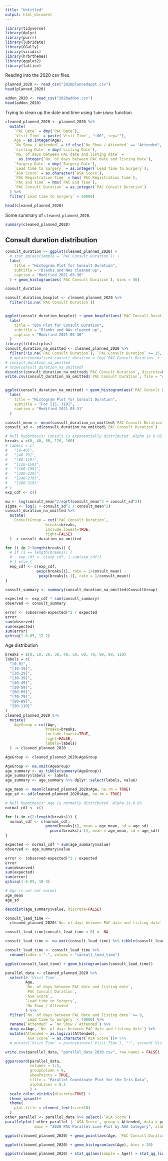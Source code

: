 ```yaml
---
title: "Untitled"
output: html_document
---
```


```r
library(tidyverse)
library(dplyr)
library(purrr)
library(lubridate)
library(GGally)
library(viridis)
library(hrbrthemes)
library(ggplot2)
library(lattice)
```

Reading into the 2020 csv files.

```r
planned_2020 <- read_csv("2020plannedappt.csv")
head(planned_2020)
```

```r
addon_2020 <- read_csv("2020addon.csv")
head(addon_2020)
```

Trying to clean up the date and time using `lubridate` function.

```r
cleaned_planned_2020 <- planned_2020 %>% 
  mutate(
    `PAC Date` = dmy(`PAC Date`),
    `Visit Time` = paste(`Visit Time`, ":00", sep=""),
    Age = as.integer(Age),
    `No Show / Attended` = if_else(`No Show / Attended` == "Attended", 1, 0),
    `Listing Date` = dmy(`Listing Date`),
    `No. of days between PAC date and listing date` = 
      as.integer(`No. of days between PAC date and listing date`),
    `Surgery Date` = dmy(`Surgery Date`),
    `Lead time to Surgery` = as.integer(`Lead time to Surgery`),
    `ASA Score` = as.character(`ASA Score`),
    `PAC Registration Time` = hms(`PAC Registration Time`),
    `PAC End Time` = hms(`PAC End Time`),
    `PAC Consult Duration` = as.integer(`PAC Consult Duration`)
  ) %>% 
  filter(`Lead time to Surgery` < 40000)

head(cleaned_planned_2020)
```

Some summary of `cleaned_planned_2020`.

```r
summary(cleaned_planned_2020)
```

## Consult duration distribution

```r
consult_duration <- ggplot(cleaned_planned_2020) +
  # stat_qq(aes(sample = `PAC Consult Duration`)) +
  labs(
    title = "Histogram Plot for Consult Duration",
    subtitle = "Blanks and NAs cleaned up",
    caption = "Modified 2021-03-30"
  ) + geom_histogram(aes(`PAC Consult Duration`), bins = 50)

consult_duration

consult_duration_boxplot <- cleaned_planned_2020 %>% 
  filter(!is.na(`PAC Consult Duration`))


ggplot(consult_duration_boxplot) + geom_boxplot(aes(`PAC Consult Duration`)) +
  labs(
    title = "Box Plot for Consult Duration",
    subtitle = "Blanks and NAs cleaned up",
    caption = "Modified 2021-03-30"
  )
library(fitdistrplus)
consult_duration_na_omitted <- cleaned_planned_2020 %>% 
  filter(!is.na(`PAC Consult Duration`), `PAC Consult Duration` >= 15, `PAC Consult Duration` < 400) # %>% 
  # mutate(normalised_consult_duration = log(`PAC Consult Duration` + 1))
# consult_duration_na_omitted
# nrow(consult_duration_na_omitted)
descdist(consult_duration_na_omitted$`PAC Consult Duration`, discrete=FALSE)
write.csv(consult_duration_na_omitted$`PAC Consult Duration`, file = "consult_duration_clean.csv")


ggplot(consult_duration_na_omitted) + geom_histogram(aes(`PAC Consult Duration`)) +
  labs(
    title = "Histogram Plot for Consult Duration",
    subtitle = "For [15, 319]",
    caption = "Modified 2021-03-31"
  )

consult_mean <- mean(consult_duration_na_omitted$`PAC Consult Duration`)
consult_sd <- sd(consult_duration_na_omitted$`PAC Consult Duration`)

# Null hypothesis: Consult is exponentially distributed. Alpha is 0.05.
breaks = c(0, 40, 80, 120, 160)
# labels = c(
#   "[0-40]",
#   "[40-79]",
#   "[80-119]",
#   "[120-159]",
#   "[160-199]",
#   "[200-239]",
#   "[240-279]",
#   "[280-319]"
# )
exp_cdf <- c()

mu <- log(consult_mean^2/sqrt(consult_mean^2 + consult_sd^2))
sigma <- log(1 + consult_sd^2 / consult_mean^2)
consult_duration_na_omitted %>% 
  mutate(
    ConsultGroup = cut(`PAC Consult Duration`, 
                  breaks=breaks, 
                  include.lowest=TRUE, 
                  right=FALSE)
  ) -> consult_duration_na_omitted

for (i in 2:length(breaks)) {
  # if (i == length(breaks)) {
  #   exp_cdf <- c(exp_cdf, 1-sum(exp_cdf))
  # } else {
  exp_cdf <- c(exp_cdf, 
              pexp(breaks[i], rate = 1/consult_mean) -
               pexp(breaks[i-1], rate = 1/consult_mean))
}

consult_summary <- summary(consult_duration_na_omitted$ConsultGroup)

expected <- exp_cdf * sum(consult_summary)
observed <- consult_summary

error <- (observed-expected)^2 / expected
error
sum(observed)
sum(expected)
sum(error)
qchisq(1-0.05, 17-2)
```

Age distribution

```r
breaks = c(0, 10, 20, 30, 40, 50, 60, 70, 80, 90, 110)
labels = c(
  "[0-9]",
  "[10-19]",
  "[20-29]",
  "[30-39]",
  "[40-49]",
  "[50-59]",
  "[60-69]",
  "[70-79]",
  "[80-89]",
  "[90-110]"
)
cleaned_planned_2020 %>% 
  mutate(
    AgeGroup = cut(Age, 
                  breaks=breaks, 
                  include.lowest=TRUE, 
                  right=FALSE, 
                  labels=labels)
  ) -> cleaned_planned_2020

AgeGroup <- cleaned_planned_2020$AgeGroup

AgeGroup <- na.omit(AgeGroup)
age_summary <- as_tibble(summary(AgeGroup))
age_summary$labels <- labels
age_summary <- age_summary %>% dplyr::select(labels, value)

age_mean <- mean(cleaned_planned_2020$Age, na.rm = TRUE)
age_sd <- sd(cleaned_planned_2020$Age, na.rm = TRUE)

# Null hypothesis: Age is normally distributed. Alpha is 0.05.
normal_cdf <- c()

for (i in c(2:length(breaks))) {
  normal_cdf <- c(normal_cdf, 
                  pnorm(breaks[i], mean = age_mean, sd = age_sd) - 
                    pnorm(breaks[i-1], mean = age_mean, sd = age_sd))
}

expected <- normal_cdf * sum(age_summary$value)
observed <- age_summary$value

error <- (observed-expected)^2 / expected
error
sum(observed)
sum(expected)
sum(error)
qchisq(1-0.05, 10-3)

# Age is not not normal
age_mean
age_sd

descdist(age_summary$value, discrete=FALSE)
```

```r
consult_lead_time <- 
  cleaned_planned_2020$`No. of days between PAC date and listing date`

consult_lead_time[consult_lead_time < 0] <- NA

consult_lead_time <- na.omit(consult_lead_time) %>% tibble(consult_lead_time)

consult_lead_time <- consult_lead_time %>% 
  rename(index = ".", values = "consult_lead_time")

ggplot(consult_lead_time) + geom_histogram(aes(consult_lead_time))
```

```r
parallel_data <- cleaned_planned_2020 %>% 
  select(# `Visit Time`,
         Age,
         `No. of days between PAC date and listing date`,
         `PAC Consult Duration`,
         `ASA Score`,
         `Lead time to Surgery`,
         `No Show / Attended`
         ) %>% 
  filter(`No. of days between PAC date and listing date` >= 0,
         `Lead time to Surgery` < 40000) %>% 
  rename(`Attended` = `No Show / Attended`) %>% 
  drop_na(Age, `No. of days between PAC date and listing date`) %>% 
  mutate(Attended = as.logical(Attended),
         `ASA Score` = as.character(`ASA Score`))# %>% 
  # mutate(`Visit Time` = paste(minute(`Visit Time`), ":", second(`Visit Time`)))

write.csv(parallel_data, "parallel_data_2020.csv", row.names = FALSE)

ggparcoord(parallel_data,
           columns = 1:5,
           groupColumn = 6,
           showPoints = TRUE, 
           title = "Parallel Coordinate Plot for the Iris Data",
           alphaLines = 0.3
           ) + 
  scale_color_viridis(discrete=TRUE) +
  theme_ipsum()+
  theme(
    plot.title = element_text(size=10)
  )
other_parallel <- parallel_data %>% select(-`ASA Score`)
parallelplot(~other_parallel | `ASA Score`, group = Attended, data = parallel_data, horizontal.axis = TRUE,
             main = "2020 PAC Parallel Line Plot by ASA Category", xlab = "Relative Value", ylab = "Parameters")
```

```r
ggplot(cleaned_planned_2020) + geom_point(aes(Age, `PAC Consult Duration`, colour = `ASA Score`))

ggplot(cleaned_planned_2020) + geom_histogram(aes(Age), bins = 20)

ggplot(cleaned_planned_2020) + stat_qq(aes(sample = Age)) + stat_qq_line(aes(sample = Age))
```

```r

```
